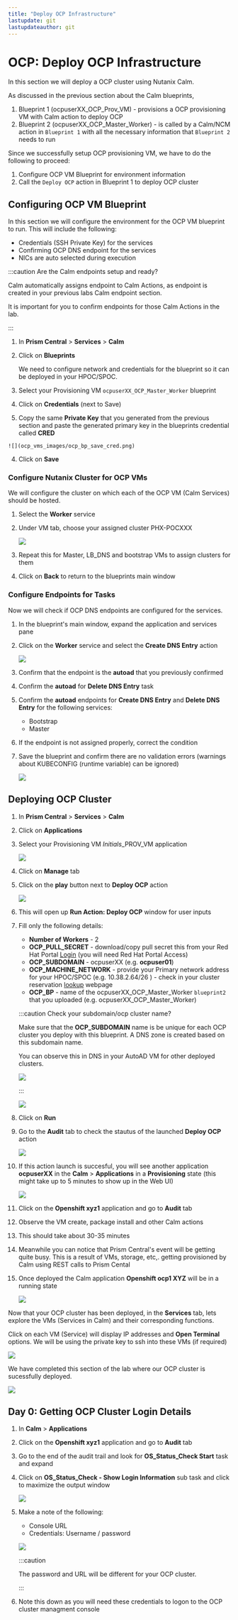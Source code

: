 ```yaml
---
title: "Deploy OCP Infrastructure"
lastupdate: git
lastupdateauthor: git
---
```


# OCP: Deploy OCP Infrastructure

In this section we will deploy a OCP cluster using Nutanix Calm.

As discussed in the previous section about the Calm blueprints,

1.  Blueprint 1 (ocpuserXX_OCP_Prov_VM) - provisions a OCP provisioning VM with Calm action to deploy OCP
2.  Blueprint 2 (ocpuserXX_OCP_Master_Worker) - is called by a Calm/NCM action in `Blueprint 1` with all the necessary information that `Blueprint 2` needs to run

Since we successfully setup OCP provisioning VM, we have to do the following to proceed:

1.  Configure OCP VM Blueprint for environment information
2.  Call the `Deploy OCP` action in Blueprint 1 to deploy OCP cluster

## Configuring OCP VM Blueprint

In this section we will configure the environment for the OCP VM blueprint to run. This will include the following:

-   Credentials (SSH Private Key) for the services
-   Confirming OCP DNS endpoint for the services
-   NICs are auto selected during execution

:::caution Are the Calm endpoints setup and ready?

Calm automatically assigns endpoint to Calm Actions, as endpoint is created in your previous labs Calm endpoint section. 

It is important for you to confirm endpoints for those Calm Actions in the lab.

:::

1.  In **Prism Central** > **Services** > **Calm**

2.  Click on **Blueprints**

    We need to configure network and credentials for the blueprint so it can be deployed in your HPOC/SPOC.

1.  Select your Provisioning VM `ocpuserXX_OCP_Master_Worker` blueprint

2.  Click on **Credentials** (next to Save)

 3.  Copy the same **Private Key** that you generated from the previous section and paste the generated primary key in the blueprints credential called **CRED**

    ![](ocp_vms_images/ocp_bp_save_cred.png)

4.  Click on **Save**

### Configure Nutanix Cluster for OCP VMs

We will configure the cluster on which each of the OCP VM (Calm Services) should be hosted.

1. Select the **Worker** service
2. Under VM tab, choose your assigned cluster PHX-POCXXX 
   
   ![](ocp_vms_images/ocp_bp_service_cluster.png)

3. Repeat this for Master, LB_DNS and bootstrap VMs to assign clusters for them

4.  Click on **Back** to return to the blueprints main window

### Configure Endpoints for Tasks

Now we will check if OCP DNS endpoints are configured for the services.

1.  In the blueprint's main window, expand the application and services pane

2.  Click on the **Worker** service and select the **Create DNS Entry**
    action

    ![](ocp_vms_images/ocp_service_ep_confirm.png)

3.  Confirm that the endpoint is the **autoad** that you
    previously confirmed

4.  Confirm the **autoad** for **Delete DNS Entry** task

5.  Confirm the **autoad** endpoints for **Create DNS Entry** and **Delete DNS Entry** for the following services:

    -   Bootstrap
    -   Master

6.  If the endpoint is not assigned properly, correct the condition

7.  Save the blueprint and confirm there are no validation errors (warnings about KUBECONFIG (runtime variable) can be ignored)

    ![](ocp_vms_images/ocp_bp_save_validation.png)


## Deploying OCP Cluster

1.  In **Prism Central** > **Services** > **Calm**

2.  Click on **Applications**

3.  Select your Provisioning VM *Initials*_PROV_VM application

    ![](ocp_vms_images/prov_vm_app.png)

4.  Click on **Manage** tab

5.  Click on the **play** button next to **Deploy OCP** action

    ![](ocp_vms_images/ocp_deployocp_action.png)

6.  This will open up **Run Action: Deploy OCP** window for user inputs

7.  Fill only the following details:

    -   **Number of Workers** - 2
    -   **OCP_PULL_SECRET** - download/copy pull secret this from your Red Hat Portal [Login](https://console.redhat.com/openshift/install/pull-secret) (you will need Red Hat Portal Access)
    -   **OCP_SUBDOMAIN** - ocpuserXX (e.g. **ocpuser01**)
    -   **OCP_MACHINE_NETWORK** - provide your Primary network address for your HPOC/SPOC (e.g. 10.38.2.64/26 ) - check in your cluster reservation [lookup](https://lookup.howntnx.win) webpage
    -   **OCP_BP** - name of the ocpuserXX_OCP_Master_Worker `blueprint2` that you
        uploaded (e.g. ocpuserXX_OCP_Master_Worker)

    :::caution Check your subdomain/ocp cluster name?
   
    Make sure that the **OCP_SUBDOMAIN** name is be unique for each OCP cluster you deploy with this blueprint. A DNS zone is created based on this subdomain name.

    You can observe this in DNS in your AutoAD VM for other deployed clusters.

    ![](ocp_vms_images/ocp_xyz1_cluster_dns.png)

    :::

    ![](ocp_vms_images/ocp_deploy_task_runtime_variables.png)

8.  Click on **Run**

9.  Go to the **Audit** tab to check the stautus of the launched **Deploy OCP** action

    ![](ocp_vms_images/ocp_deploy_audit.png)

10. If this action launch is succesful, you will see another application
    **ocpuserXX** in the **Calm** > **Applications** in a **Provisioning** state (this might take up to 5 minutes to show up in the Web UI)

    ![](ocp_vms_images/ocp_app_provisioning.png)

11. Click on the **Openshift xyz1** application and go to **Audit** tab

12. Observe the VM create, package install and other Calm actions

13. This should take about 30-35 minutes

14. Meanwhile you can notice that Prism Central\'s event will be getting
    quite busy. This is a result of VMs, storage, etc,. getting
    provisioned by Calm using REST calls to Prism Cental

15. Once deployed the Calm application **Openshift ocp1 XYZ** will be in
    a running state

    ![](ocp_vms_images/ocp_prov_vm_audit.png)

Now that your OCP cluster has been deployed, in the **Services** tab, lets explore the VMs (Services in Calm) and their corresponding functions.

Click on each VM (Service) will display IP addresses and **Open Terminal** options. We will be using the private key to ssh into these VMs (if required)

![](ocp_vms_images/ocp_deployed_vms.png)

We have completed this section of the lab where our OCP cluster is sucessfully deployed.

![](ocp_vms_images/ocp_vm_complete.png)

## Day 0: Getting OCP Cluster Login Details

1.  In **Calm** > **Applications**

2.  Click on the **Openshift xyz1** application and go to **Audit** tab

3.  Go to the end of the audit trail and look for **OS_Status_Check
    Start** task and expand

4.  Click on **OS_Status_Check - Show Login Information** sub task and
    click to maximize the output window

    ![](ocp_vms_images/ocp_os_status_check.png)

5.  Make a note of the following:

    -   Console URL
    -   Credentials: Username / password

    ![](ocp_vms_images/ocp_console_cred.png)

    :::caution

    The password and URL will be different for your OCP cluster.

    :::

6.  Note this down as you will need these credentials to logon to the OCP cluster managment console

<!-- Now that you have finished IPI install, you can move on to the [OCP Command Access](/docs/ocp_access/ocp_access.md) section and then on to workloads section. -->
